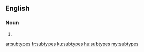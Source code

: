 ==English==

===Noun===
{{head|en|plural}}

# {{plural of|subtype|lang=en}}

[[ar:subtypes]]
[[fr:subtypes]]
[[ku:subtypes]]
[[hu:subtypes]]
[[my:subtypes]]